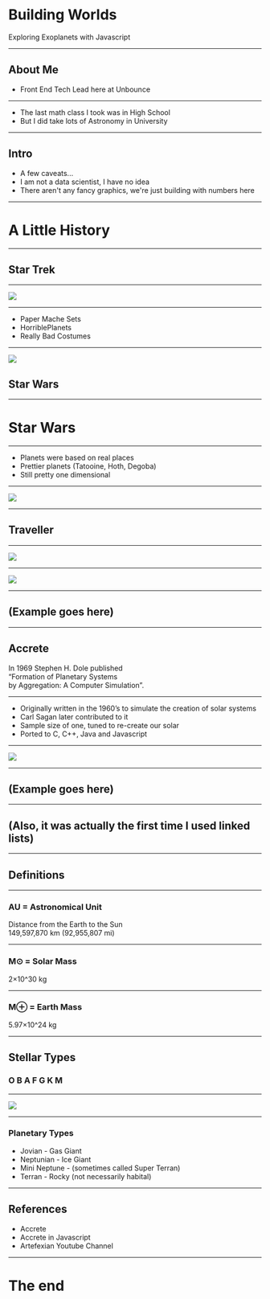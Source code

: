 

# Building Worlds

Exploring Exoplanets with Javascript

---

## About Me

* Front End Tech Lead here at Unbounce

---

* The last math class I took was in High School
* But I did take lots of Astronomy in University 

---

## Intro
* A few caveats...
* I am not a data scientist, I have no idea
* There aren't any fancy graphics, we're just building with numbers here
---

# A Little History

---

## Star Trek

---


<Image src={startrek}></Image>

---

* Paper Mache Sets
* HorriblePlanets
* Really Bad Costumes

---


<Image src={tatooine}>

## Star Wars

</Image>

---

# Star Wars

---

* Planets were based on real places 
* Prettier planets (Tatooine, Hoth, Degoba)
* Still pretty one dimensional

---


<Image src={yavin}></Image>

---
## Traveller

---


<Image src={traveller} size="contain"></Image>

---


<Image src={systems} size="contain"></Image>

---

## (Example goes here)

---

## Accrete
In 1969 Stephen H. Dole published  
“Formation of Planetary Systems   
by Aggregation: A Computer Simulation”.

---

* Originally written in the 1960’s to simulate the creation of solar systems
* Carl Sagan later contributed to it
* Sample size of one, tuned to re-create our solar
* Ported to C, C++, Java and Javascript

---


<Image src={accrete} size="contain"></Image>

---

## (Example goes here)

---

## (Also, it was actually the first time I used linked lists)

---

## Definitions

---

### AU = Astronomical Unit
Distance from the Earth to the Sun  
149,597,870 km (92,955,807 mi)  

---

### M⊙︎ = Solar Mass
2×10^30 kg

---

### M⊕ = Earth Mass
5.97×10^24 kg

---

## Stellar Types
### O B A F G K M

---


<Image src={hr} size="contain"></Image>

---

### Planetary Types
* Jovian - Gas Giant
* Neptunian - Ice Giant
* Mini Neptune - (sometimes called Super Terran)
* Terran - Rocky (not necessarily habital)

---

## References

* Accrete  
* Accrete in Javascript
* Artefexian Youtube Channel

---

# The end
